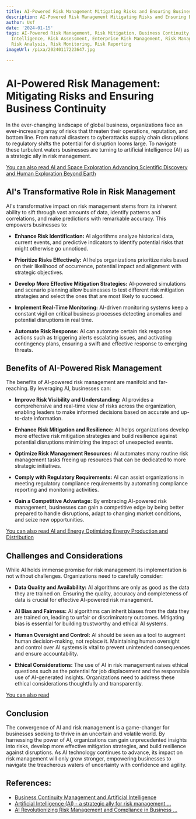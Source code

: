 ```yaml
---
title: AI-Powered Risk Management Mitigating Risks and Ensuring Business Continuity
description: AI-Powered Risk Management Mitigating Risks and Ensuring Business Continuity
author: Usf
date: '2024-01-15'
tags: AI-Powered Risk Management, Risk Mitigation, Business Continuity, Artificial
  Intelligence, Risk Assessment, Enterprise Risk Management, Risk Management Tools,
  Risk Analysis, Risk Monitoring, Risk Reporting
imageUrl: /pixa/20240117223647.jpg

---
```

# AI-Powered Risk Management: Mitigating Risks and Ensuring Business  Continuity

In the ever-changing landscape of global business, organizations  face an ever-increasing  array of  risks that threaten their  operations, reputation,  and bottom line. From natural disasters to cyberattacks supply chain disruptions  to regulatory  shifts the potential for disruption looms large.  To navigate these turbulent waters businesses are turning to artificial intelligence (AI) as  a strategic ally in risk management.

[You  can also read  AI and Space Exploration  Advancing Scientific Discovery and Human Exploration Beyond Earth](AI%20and%20Space%20Exploration%20Advancing%20Scientific%20Discovery%20and%20Human%20Exploration%20Beyond%20Earth)


## AI's Transformative Role in Risk Management

AI's  transformative impact  on risk management stems from its inherent ability to sift through vast amounts of  data, identify patterns and correlations, and make predictions with remarkable accuracy.  This  empowers businesses to:

* **Enhance Risk Identification:** AI algorithms analyze historical data,  current  events, and  predictive indicators to identify potential risks that might otherwise  go unnoticed.


* **Prioritize Risks Effectively:** AI helps organizations prioritize risks based on their  likelihood of occurrence, potential impact and  alignment with strategic objectives.


* **Develop More  Effective Mitigation Strategies:** AI-powered simulations and scenario planning allow  businesses to test different risk mitigation strategies and select the  ones that are most likely to succeed.


* **Implement  Real-Time Monitoring:** AI-driven monitoring systems keep a constant vigil  on critical business processes detecting anomalies and potential disruptions in real time.


* **Automate Risk Response:** AI can automate certain risk response actions such as triggering alerts escalating issues, and activating contingency plans, ensuring a swift and effective response to emerging threats.

## Benefits of AI-Powered Risk Management

The benefits of AI-powered risk management are manifold and far-reaching. By leveraging AI, businesses can:

* **Improve Risk Visibility and Understanding:** AI  provides a comprehensive and real-time view of risks across the organization, enabling leaders to make informed decisions based on accurate and up-to-date information.


* **Enhance Risk Mitigation and Resilience:** AI helps organizations develop  more effective risk mitigation  strategies and build resilience against  potential disruptions  minimizing the impact of unexpected events.


* **Optimize Risk Management  Resources:** AI automates many routine risk management tasks freeing up resources  that can be  dedicated to more strategic initiatives.


* **Comply with Regulatory Requirements:** AI can assist  organizations  in meeting regulatory compliance requirements by automating compliance reporting and monitoring activities.


*  **Gain a Competitive Advantage:** By  embracing AI-powered  risk management, businesses can gain a competitive edge  by being better prepared to handle disruptions, adapt  to changing market  conditions, and seize new opportunities.

[You can also read AI and Energy  Optimizing Energy Production and Distribution](AI%20and%20Energy%20Optimizing%20Energy%20Production%20and%20Distribution)


## Challenges and Considerations

While AI holds immense promise for risk management its implementation is not without challenges. Organizations need to carefully consider:

* **Data Quality and  Availability:** AI algorithms  are only as good as the data they are trained on. Ensuring the quality, accuracy  and completeness of data is crucial for effective AI-powered risk management.


* **AI Bias and Fairness:** AI algorithms can inherit biases from the data  they are  trained on,  leading  to unfair or discriminatory outcomes. Mitigating bias  is essential for building trustworthy and ethical AI systems.


* **Human Oversight and Control:** AI should be seen as  a tool to augment human decision-making, not replace it. Maintaining human oversight and control over  AI systems is vital to prevent unintended consequences and ensure accountability.


* **Ethical Considerations:** The use of AI in risk management raises ethical questions such as the  potential for job displacement and the responsible use of AI-generated insights. Organizations need to address these  ethical  considerations thoughtfully and transparently.

[You can also read ]()


## Conclusion

The  convergence of AI and risk management is a game-changer for businesses seeking to thrive in an uncertain and volatile world. By harnessing the power of AI, organizations can gain unprecedented  insights into risks, develop more effective mitigation strategies, and build resilience against disruptions. As AI technology continues to advance, its impact on risk management will only grow stronger, empowering businesses to navigate  the treacherous waters  of uncertainty with confidence and agility.

## References:
- [Business Continuity Management and Artificial Intelligence](https://drj.com/journal_main/business-continuity-management-and-artificial-intelligence/)
- [Artificial Intelligence (AI) - a strategic ally for risk management ...](https://www.thebci.org/news/artificial-intelligence-ai-a-strategic-ally-for-risk-management-business-continuity.html)
- [AI Revolutionizing Risk Management and Compliance in Business ...](https://www.linkedin.com/pulse/ai-revolutionizing-risk-management-compliance-chesney-bradshaw)
